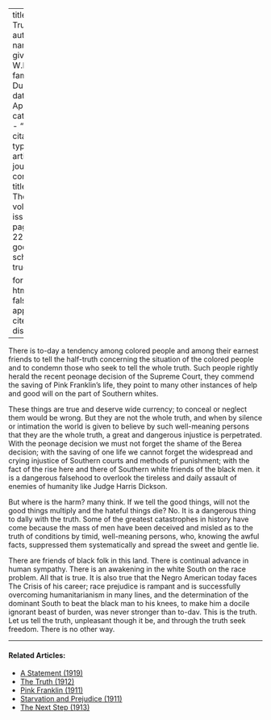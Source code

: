 
---
title: 'The Truth'
author:
  - name:
      given: W.E.B.
      family: Du Bois
date: Apr. 1911
categories: 
  - ""
citation: 
  type: article-journal
  container-title: The Crisis
  volume: 1
  issue: 6
  page: 21-22
google-scholar: true

format:
  html:
    toc: false
    appendix-cite-as: display
---



There is to-day a tendency among colored people and among their earnest friends to tell the half-truth concerning the situation of the colored people and to condemn those who seek to tell the whole truth. Such people rightly herald the recent peonage decision of the Supreme Court, they commend the saving of Pink Franklin's life, they point to many other instances of help and good will on the part of Southern whites.

These things are true and deserve wide currency; to conceal or neglect them would be wrong. But they are not the whole truth, and when by silence or intimation the world is given to believe by such well-meaning persons that they are the whole truth, a great and dangerous injustice is perpetrated. With the peonage decision we must not forget the shame of the Berea decision; with the saving of one life we cannot forget the widespread and crying injustice of Southern courts and methods of punishment; with the fact of the rise here and there of Southern white friends of the black men. it is a dangerous falsehood to overlook the tireless and daily assault of enemies of humanity like Judge Harris Dickson.

But where is the harm?  many think. If we tell the good things, will not the good things multiply and the hateful things die? No. It is a dangerous thing to dally with the truth. Some of the greatest catastrophes in history have come because the mass of men have been deceived and misled as to the truth of conditions by timid, well-meaning persons, who, knowing the awful facts, suppressed them systematically and spread the sweet and gentle lie.

There are friends of black folk in this land. There is continual advance in human sympathy. There is an awakening in the white South on the race problem. All that is true. It is also true that the Negro American today faces The Crisis of his career; race prejudice is rampant and is successfully overcoming humanitarianism in many lines, and the determination of the dominant South to beat the black man to his knees, to make him a docile ignorant beast of burden, was never stronger than to-dav. This is the truth. Let us tell the truth, unpleasant though it be, and through the truth seek freedom. There is no other way.

<!-- Similar articles start here -->

<hr>
#### Related Articles:

* [A Statement (1919)](/Volumes/19/01/statement.html)
* [The Truth (1912)](/Volumes/05/02/truth.html)
* [Pink Franklin (1911)](/Volumes/01/04/pink.html)
* [Starvation and Prejudice (1911)](/Volumes/02/02/starvation_and_prejudice.html)
* [The Next Step (1913)](/Volumes/06/02/next_step.html)

<!-- Similar articles end here -->